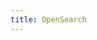 ```yaml
---
title: OpenSearch
---
```



<OpenSearch
  Name="OpenSearch"
  url="https://opensearch.org"
  image={OpenSearchSVG}
  bulkApiUrl="https://opensearch.org/docs/latest/api-reference/document-apis/bulk/"
  logstashUrl="https://opensearch.org/docs/latest/tools/logstash/index/"
  logstashConfigUrl="https://opensearch.org/docs/latest/tools/logstash/ship-to-opensearch/"
/>
